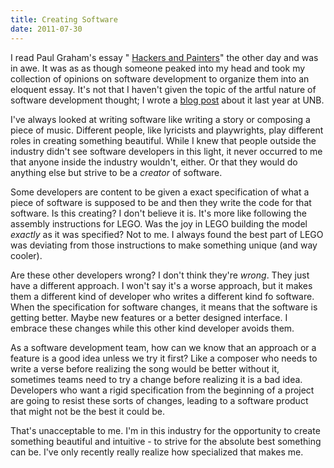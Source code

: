 ```yaml
---
title: Creating Software
date: 2011-07-30
---
```



I read Paul Graham's essay " [Hackers and Painters](http://www.paulgraham.com/hp.html)" the other day and was in awe. It was as as though someone peaked into my head and took my collection of opinions on software development to organize them into an eloquent essay. It's not that I haven't given the topic of the artful nature of software development thought; I wrote a [blog post](http://blogs.unb.ca/ash-furrow/2010/12/13/programming-as-art/) about it last year at UNB.

I've always looked at writing software like writing a story or composing a piece of music. Different people, like&nbsp;lyricists&nbsp;and&nbsp;playwrights, play different roles in creating something beautiful. While I knew that people outside the industry didn't see software developers in this light, it never occurred to me that anyone inside the industry wouldn't, either. Or that they would do anything else but strive to be a _creator_ of software.

Some developers are content to be given a exact specification of what a piece of software is supposed to be and then they write the code for that software. Is this creating? I don't believe it is. It's more like following the assembly instructions for LEGO. Was the joy in LEGO building the model _exactly_ as it was specified? Not to me.&nbsp;I always found the best part of LEGO was deviating from those instructions to make something unique (and way cooler).

Are these other developers wrong? I don't think they're _wrong_. They just have a different approach. I won't say it's a worse approach, but it makes them a different kind of developer who writes a different kind fo software. When the specification for software changes, it means that the software is getting better. Maybe new features or a better designed interface. I embrace these changes while this other kind developer avoids them.

As a software development team, how can we know that an approach or a feature is a good idea unless we try it first? Like a composer who needs to write a verse before realizing the song would be better without it, sometimes teams need to try a change before realizing it is a bad idea. Developers who want a rigid specification from the beginning of a project are going to resist these sorts of changes, leading to a software product that might not be the best it could be.

That's unacceptable to me. I'm in this industry for the opportunity to create something beautiful and intuitive - to strive for the absolute best something can be. I've only recently really realize how specialized that makes me.


  